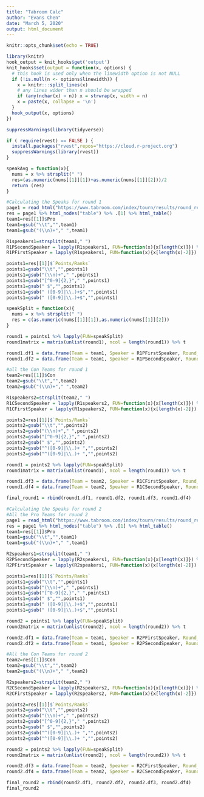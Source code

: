 ```yaml
---
title: "Tabroom Calc"
author: "Evans Chen"
date: "March 5, 2020"
output: html_document
---
```


```r
knitr::opts_chunk$set(echo = TRUE)
```

```r
library(knitr)
hook_output = knit_hooks$get('output')
knit_hooks$set(output = function(x, options) {
  # this hook is used only when the linewidth option is not NULL
  if (!is.null(n <- options$linewidth)) {
    x = knitr:::split_lines(x)
    # any lines wider than n should be wrapped
    if (any(nchar(x) > n)) x = strwrap(x, width = n)
    x = paste(x, collapse = '\n')
  }
  hook_output(x, options)
})
```

```r
suppressWarnings(library(tidyverse))

if ( require(rvest) == FALSE ) {
  install.packages("rvest",repos="https://cloud.r-project.org")
  suppressWarnings(library(rvest))
}
```

```r
speakAvg = function(x){
  nums = x %>% strsplit(" ")
  res=(as.numeric(nums[[1]][1])+as.numeric(nums[[1]][2]))/2
  return (res)
}
```

```r
#Calculating the Speaks for round 1
page1 = read_html("https://www.tabroom.com/index/tourn/results/round_results.mhtml?tourn_id=13670&round_id=455260")
res = page1 %>% html_nodes("table") %>% .[1] %>% html_table()
team1=res[[1]]$Pro
team1=gsub("\\t","",team1)
team1=gsub("(\\n)+"," ",team1)

R1speakers1=strsplit(team1," ")
R1PSecondSpeaker = lapply(R1speakers1, FUN=function(x){x[length(x)]}) %>% unlist
R1PFirstSpeaker = lapply(R1speakers1, FUN=function(x){x[length(x)-2]}) %>% unlist

points1=res[[1]]$`Points/Ranks`
points1=gsub("\\t","",points1)
points1=gsub("(\\n)+"," ",points1)
points1=gsub("[^0-9]{2,}"," ",points1)
points1=gsub(" $","",points1)
points1=gsub(" ([0-9]|\\.)+$","",points1)
points1=gsub(" ([0-9]|\\.)+$","",points1)

speakSplit = function(x){
  nums = x %>% strsplit(" ")
  res = c(as.numeric(nums[[1]][1]),as.numeric(nums[[1]][2]))
}

round1 = points1 %>% lapply(FUN=speakSplit)
round1matrix = matrix(unlist(round1), ncol = length(round1)) %>% t

round1.df1 = data.frame(Team = team1, Speaker = R1PFirstSpeaker, Round_1_Points = round1matrix[,1])
round1.df2 = data.frame(Team = team1, Speaker = R1PSecondSpeaker, Round_1_Points = round1matrix[,2])

#all the Con Teams for round 1
team2=res[[1]]$Con
team2=gsub("\\t","",team2)
team2=gsub("(\\n)+"," ",team2)

R1speakers2=strsplit(team2," ")
R1CSecondSpeaker = lapply(R1speakers2, FUN=function(x){x[length(x)]}) %>% unlist
R1CFirstSpeaker = lapply(R1speakers2, FUN=function(x){x[length(x)-2]}) %>% unlist

points2=res[[1]]$`Points/Ranks`
points2=gsub("\\t","",points2)
points2=gsub("(\\n)+"," ",points2)
points2=gsub("[^0-9]{2,}"," ",points2)
points2=gsub(" $","",points2)
points2=gsub("^([0-9]|\\.)+ ","",points2)
points2=gsub("^([0-9]|\\.)+ ","",points2)

round1 = points2 %>% lapply(FUN=speakSplit)
round1matrix = matrix(unlist(round1), ncol = length(round1)) %>% t

round1.df3 = data.frame(Team = team2, Speaker = R1CFirstSpeaker, Round_1_Points = round1matrix[,1])
round1.df4 = data.frame(Team = team2, Speaker = R1CSecondSpeaker, Round_1_Points = round1matrix[,2])

final_round1 = rbind(round1.df1, round1.df2, round1.df3, round1.df4)
```

```r
#Calculating the Speaks for round 2
#All the Pro Teams for round 2
page1 = read_html("https://www.tabroom.com/index/tourn/results/round_results.mhtml?tourn_id=13670&round_id=455261")
res = page1 %>% html_nodes("table") %>% .[1] %>% html_table()
team1=res[[1]]$Pro
team1=gsub("\\t","",team1)
team1=gsub("(\\n)+"," ",team1)

R2speakers1=strsplit(team1," ")
R2PSecondSpeaker = lapply(R2speakers1, FUN=function(x){x[length(x)]}) %>% unlist
R2PFirstSpeaker = lapply(R2speakers1, FUN=function(x){x[length(x)-2]}) %>% unlist

points1=res[[1]]$`Points/Ranks`
points1=gsub("\\t","",points1)
points1=gsub("(\\n)+"," ",points1)
points1=gsub("[^0-9]{2,}"," ",points1)
points1=gsub(" $","",points1)
points1=gsub(" ([0-9]|\\.)+$","",points1)
points1=gsub(" ([0-9]|\\.)+$","",points1)

round2 = points1 %>% lapply(FUN=speakSplit)
round2matrix = matrix(unlist(round2), ncol = length(round2)) %>% t

round2.df1 = data.frame(Team = team1, Speaker = R2PFirstSpeaker, Round_2_Points = round2matrix[,1])
round2.df2 = data.frame(Team = team1, Speaker = R2PSecondSpeaker, Round_2_Points = round2matrix[,2])

#All the Con Teams for round 2
team2=res[[1]]$Con
team2=gsub("\\t","",team2)
team2=gsub("(\\n)+"," ",team2)

R2speakers2=strsplit(team2," ")
R2CSecondSpeaker = lapply(R2speakers2, FUN=function(x){x[length(x)]}) %>% unlist
R2CFirstSpeaker = lapply(R2speakers2, FUN=function(x){x[length(x)-2]}) %>% unlist

points2=res[[1]]$`Points/Ranks`
points2=gsub("\\t","",points2)
points2=gsub("(\\n)+"," ",points2)
points2=gsub("[^0-9]{2,}"," ",points2)
points2=gsub(" $","",points2)
points2=gsub("^([0-9]|\\.)+ ","",points2)
points2=gsub("^([0-9]|\\.)+ ","",points2)

round2 = points2 %>% lapply(FUN=speakSplit)
round2matrix = matrix(unlist(round2), ncol = length(round2)) %>% t

round2.df3 = data.frame(Team = team2, Speaker = R2CFirstSpeaker, Round_2_Points = round2matrix[,1])
round2.df4 = data.frame(Team = team2, Speaker = R2CSecondSpeaker, Round_2_Points = round2matrix[,2])

final_round2 = rbind(round2.df1, round2.df2, round2.df3, round2.df4)
final_round2
```

